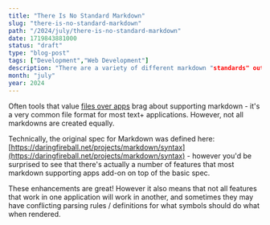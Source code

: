 ```yaml
---
title: "There Is No Standard Markdown"
slug: "there-is-no-standard-markdown"
path: "/2024/july/there-is-no-standard-markdown"
date: 1719843881000
status: "draft"
type: "blog-post"
tags: ["Development","Web Development"]
description: "There are a variety of different markdown "standards" out there, and sometimes they're not all that consistent"
month: "july"
year: 2024
---
```



Often tools that value [files over apps](https://stephango.com/file-over-app) brag about supporting markdown - it's a very common file format for most text+ applications. However, not all markdowns are created equally.

Technically, the original spec for Markdown was defined here: [https://daringfireball.net/projects/markdown/syntax](https://daringfireball.net/projects/markdown/syntax) - however you'd be surprised to see that there's actually a number of features that most markdown supporting apps add-on on top of the basic spec.

These enhancements are great! However it also means that not all features that work in one application will work in another, and sometimes they may have conflicting parsing rules / definitions for what symbols should do what when rendered.
